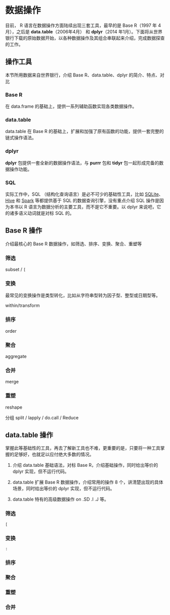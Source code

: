 # 数据操作 {#sec-data-manipulation}

目前， R 语言在数据操作方面陆续出现三套工具，最早的是 Base R（1997 年 4月），之后是 **data.table**（2006年4月） 和 **dplyr**（2014 年1月）。下面将从世界银行下载的原始数据开始，以各种数据操作及其组合串联起来介绍，完成数据探查的工作。

## 操作工具 {#sec-tools}

本节所用数据来自世界银行，介绍 Base R、data.table、dplyr 的简介、特点、对比

### Base R {#sec-base-r}

在 data.frame 的基础上，提供一系列辅助函数实现各类数据操作。

### data.table {#sec-datatable}

data.table 在 Base R 的基础上，扩展和加强了原有函数的功能，提供一套完整的链式操作语法。

### dplyr {#sec-dplyr}

**dplyr** 包提供一套全新的数据操作语法，与 **purrr** 包和 **tidyr** 包一起形成完备的数据操作功能。

### SQL {#sec-sql}

实际工作中，SQL （结构化查询语言）是必不可少的基础性工具，比如 [SQLite](https://sqlite.org/)、 [Hive](https://hive.apache.org/) 和 [Spark](https://spark.apache.org/sql/) 等都提供基于 SQL 的数据查询引擎，没有重点介绍 SQL 操作是因为本书以 R 语言为数据分析的主要工具，而不是它不重要。以 dplyr 来说吧，它的诸多语义动词就是对标 SQL 的。

## Base R 操作 {#sec-basic-operator}

介绍最核心的 Base R 数据操作，如筛选、排序、变换、聚合、重塑等

### 筛选 {#sec-select}

subset / `[`

### 变换 {#sec-transform}

最常见的变换操作是类型转化，比如从字符串型转为因子型、整型或日期型等。

within/transform

### 排序 {#sec-order}

order

### 聚合 {#sec-aggregation}

aggregate

### 合并 {#sec-merge}

merge

### 重塑 {#sec-reshape}

reshape

分组 split / lapply / do.call / Reduce

## data.table 操作 {#sec-data-table}

掌握此等基础性的工具，再去了解新工具也不难，更重要的是，只要将一种工具掌握的足够好，也就足以应付绝大多数的情况。

1.  介绍 data.table 基础语法，对标 Base R，介绍基础操作，同时给出等价的 dplyr 实现，但不运行代码。

2.  data.table 扩展 Base R 数据操作，介绍常用的操作 8 个，讲清楚出现的具体场景，同时给出等价的 dplyr 实现，但不运行代码。

3.  data.table 特有的高级数据操作 on .SD .I .J 等。

### 筛选 {#sec-dt-select}

`[`

### 变换 {#sec-dt-transform}

`:`

### 排序 {#sec-dt-order}

### 聚合 {#sec-dt-aggregate}

### 重塑 {#sec-dt-reshape}

### 合并 {#sec-dt-merge}
